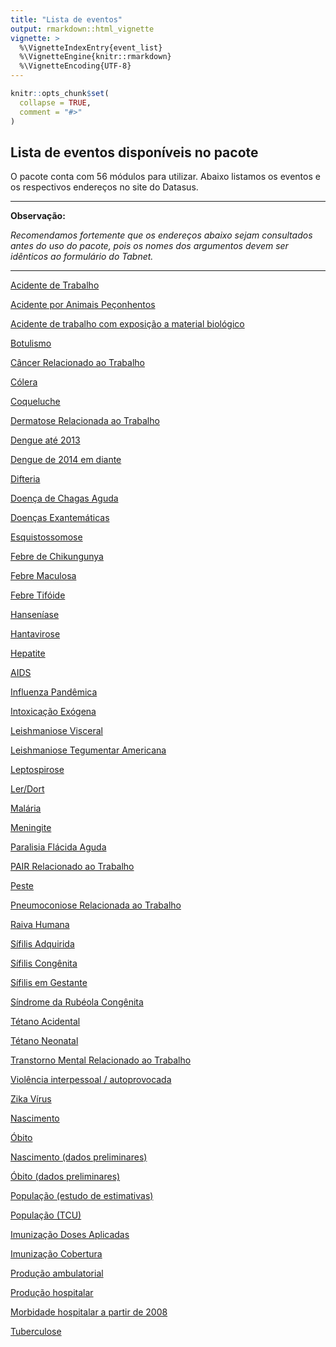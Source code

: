```yaml
---
title: "Lista de eventos"
output: rmarkdown::html_vignette
vignette: >
  %\VignetteIndexEntry{event_list}
  %\VignetteEngine{knitr::rmarkdown}
  %\VignetteEncoding{UTF-8}
---
```


```r
knitr::opts_chunk$set(
  collapse = TRUE,
  comment = "#>"
)
```

## Lista de eventos disponíveis no pacote

O pacote conta com 56 módulos para utilizar. Abaixo listamos os eventos e os respectivos endereços no site do Datasus.

------------------------------------------------------------------------

**Observação:**

*Recomendamos fortemente que os endereços abaixo sejam consultados antes do uso do pacote, pois os nomes dos argumentos devem ser idênticos ao formulário do Tabnet.*

------------------------------------------------------------------------

[Acidente de Trabalho](http://tabnet.datasus.gov.br/cgi/deftohtm.exe?sinannet/cnv/acgrbr.def)

[Acidente por Animais Peçonhentos](http://tabnet.datasus.gov.br/cgi/deftohtm.exe?sinannet/cnv/animaisbr.def)

[Acidente de trabalho com exposição a material biológico](http://tabnet.datasus.gov.br/cgi/deftohtm.exe?sinannet/cnv/acbibr.def)

[Botulismo](http://tabnet.datasus.gov.br/cgi/deftohtm.exe?sinannet/cnv/botubr.def)

[Câncer Relacionado ao Trabalho](http://tabnet.datasus.gov.br/cgi/deftohtm.exe?sinannet/cnv/cancbr.def)

[Cólera](http://tabnet.datasus.gov.br/cgi/deftohtm.exe?sinannet/cnv/colerabr.def)

[Coqueluche](http://tabnet.datasus.gov.br/cgi/deftohtm.exe?sinannet/cnv/coquebr.def)

[Dermatose Relacionada ao Trabalho](http://tabnet.datasus.gov.br/cgi/deftohtm.exe?sinannet/cnv/dermbr.def)

[Dengue até 2013](http://tabnet.datasus.gov.br/cgi/deftohtm.exe?sinannet/cnv/denguebr.def)

[Dengue de 2014 em diante](http://tabnet.datasus.gov.br/cgi/deftohtm.exe?sinannet/cnv/denguebbr.def)

[Difteria](http://tabnet.datasus.gov.br/cgi/deftohtm.exe?sinannet/cnv/difteribr.def)

[Doença de Chagas Aguda](http://tabnet.datasus.gov.br/cgi/deftohtm.exe?sinannet/cnv/chagasbr.def)

[Doenças Exantemáticas](http://tabnet.datasus.gov.br/cgi/deftohtm.exe?sinannet/cnv/exantbr.def)

[Esquistossomose](http://tabnet.datasus.gov.br/cgi/deftohtm.exe?sinannet/cnv/esquistobr.def)

[Febre de Chikungunya](http://tabnet.datasus.gov.br/cgi/deftohtm.exe?sinannet/cnv/chikunbr.def)

[Febre Maculosa](http://tabnet.datasus.gov.br/cgi/deftohtm.exe?sinannet/cnv/febremaculosabr.def)

[Febre Tifóide](http://tabnet.datasus.gov.br/cgi/deftohtm.exe?sinannet/cnv/febretifoidebr.def)

[Hanseníase](http://tabnet.datasus.gov.br/cgi/tabcgi.exe?sinannet/cnv/hanswbr.def)

[Hantavirose](http://tabnet.datasus.gov.br/cgi/deftohtm.exe?sinannet/cnv/hantabr.def)

[Hepatite](http://tabnet.datasus.gov.br/cgi/deftohtm.exe?sinannet/cnv/hepabr.def)

[AIDS](http://www2.aids.gov.br/cgi/deftohtm.exe?tabnet/br.def)

[Influenza Pandêmica](http://tabnet.datasus.gov.br/cgi/deftohtm.exe?sinannet/cnv/influbr.def)

[Intoxicação Exógena](http://tabnet.datasus.gov.br/cgi/deftohtm.exe?sinannet/cnv/Intoxbr.def)

[Leishmaniose Visceral](http://tabnet.datasus.gov.br/cgi/deftohtm.exe?sinannet/cnv/leishvbr.def)

[Leishmaniose Tegumentar Americana](http://tabnet.datasus.gov.br/cgi/deftohtm.exe?sinannet/cnv/ltabr.def)

[Leptospirose](http://tabnet.datasus.gov.br/cgi/deftohtm.exe?sinannet/cnv/leptobr.def)

[Ler/Dort](http://tabnet.datasus.gov.br/cgi/deftohtm.exe?sinannet/cnv/lerdorbr.def)

[Malária](http://tabnet.datasus.gov.br/cgi/deftohtm.exe?sinannet/cnv/malabr.def)

[Meningite](http://tabnet.datasus.gov.br/cgi/deftohtm.exe?sinannet/cnv/meninbr.def)

[Paralisia Flácida Aguda](http://tabnet.datasus.gov.br/cgi/deftohtm.exe?sinannet/cnv/pfabr.def)

[PAIR Relacionado ao Trabalho](http://tabnet.datasus.gov.br/cgi/deftohtm.exe?sinannet/cnv/pairbr.def)

[Peste](http://tabnet.datasus.gov.br/cgi/deftohtm.exe?sinannet/cnv/pestebr.def)

[Pneumoconiose Relacionada ao Trabalho](http://tabnet.datasus.gov.br/cgi/deftohtm.exe?sinannet/cnv/pneubr.def)

[Raiva Humana](http://tabnet.datasus.gov.br/cgi/deftohtm.exe?sinannet/cnv/raivabr.def)

[Sífilis Adquirida](http://tabnet.datasus.gov.br/cgi/deftohtm.exe?sinannet/cnv/sifilisadquiridabr.def)

[Sífilis Congênita](http://tabnet.datasus.gov.br/cgi/deftohtm.exe?sinannet/cnv/sifilisbr.def)

[Sífilis em Gestante](http://tabnet.datasus.gov.br/cgi/deftohtm.exe?sinannet/cnv/sifilisgestantebr.def)

[Síndrome da Rubéola Congênita](http://tabnet.datasus.gov.br/cgi/deftohtm.exe?sinannet/cnv/srubeolacbr.def)

[Tétano Acidental](http://tabnet.datasus.gov.br/cgi/deftohtm.exe?sinannet/cnv/tetacidbr.def)

[Tétano Neonatal](http://tabnet.datasus.gov.br/cgi/deftohtm.exe?sinannet/cnv/tetneobr.def)

[Transtorno Mental Relacionado ao Trabalho](http://tabnet.datasus.gov.br/cgi/deftohtm.exe?sinannet/cnv/transmentalbr.def)

[Violência interpessoal / autoprovocada](http://tabnet.datasus.gov.br/cgi/deftohtm.exe?sinannet/cnv/violebr.def)

[Zika Vírus](http://tabnet.datasus.gov.br/cgi/deftohtm.exe?sinannet/cnv/zikabr.def)

[Nascimento](http://tabnet.datasus.gov.br/cgi/deftohtm.exe?sinasc/cnv/nvbr.def)

[Óbito](http://tabnet.datasus.gov.br/cgi/deftohtm.exe?sim/cnv/obt10br.def)

[Nascimento (dados preliminares)](http://tabnet.datasus.gov.br/cgi/deftohtm.exe?sinasc/cnv/pnvbr.def)

[Óbito (dados preliminares)](http://tabnet.datasus.gov.br/cgi/deftohtm.exe?sim/cnv/pobt10br.def)

[População (estudo de estimativas)](http://tabnet.datasus.gov.br/cgi/deftohtm.exe?sim/cnv/pobt10br.def)

[População (TCU)](http://tabnet.datasus.gov.br/cgi/deftohtm.exe?ibge/cnv/poptbr.def)

[Imunização Doses Aplicadas](http://tabnet.datasus.gov.br/cgi/dhdat.exe?bd_pni/dpnibr.def)

[Imunização Cobertura](http://tabnet.datasus.gov.br/cgi/dhdat.exe?bd_pni/cpnibr.def)

[Produção ambulatorial](http://tabnet.datasus.gov.br/cgi/deftohtm.exe?sia/cnv/qbbr.def)

[Produção hospitalar](http://tabnet.datasus.gov.br/cgi/deftohtm.exe?sih/cnv/qrbr.def)

[Morbidade hospitalar a partir de 2008](http://tabnet.datasus.gov.br/cgi/deftohtm.exe?sih/cnv/nruf.def)

[Tuberculose](http://tabnet.datasus.gov.br/cgi/tabcgi.exe?sinannet/cnv/tubercbr.def)
